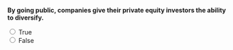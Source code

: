 ::: {.question-block}

**By going public, companies give their private equity investors the ability to diversify.**

<form>
  <input type="radio" name="q26" value="T" onclick="checkAnswer('q26','T')"> True<br>
  <input type="radio" name="q26" value="F" onclick="checkAnswer('q26','T')"> False<br>
</form>

<div id="feedback-q26" class="feedback" data-status="" style="display:none;">
  The sentence is TRUE: Public markets provide liquidity for early investors.
</div>

:::
